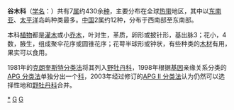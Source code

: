 {{Automatic taxobox
| taxon = Memecylaceae
| image = Memecylon floribundum1.jpg
| image_caption = [[多花谷木|多花谷木]] ''Memecylon floribundum'' Blume Mus.
| authority = [[奥古斯丁·彼拉姆斯·德堪多|DC.]]
| subdivision_ranks = [[属|属]]
| subdivision = 
* ''Lijndenia''
* [[谷木属|谷木属]] ''Memecylon''
* ''Mouriri''
* [[翼药花属|翼药花属]] ''Pternandra''
* ''Spathandra''
* ''Votomita''
* ''Warneckea''
}}

'''谷木科'''（[[学名|学名]]：{{lang|la|''Memecylaceae''}}）共有7[[属|属]]约430余[[种|种]]，主要分布在全球[[热带|热带]]地区，其中以[[东南亚|东南亚]]、[[太平洋|太平洋]]岛屿种类最多。[[中国|中国]]2属约12种，分布于西南部至东南部。

本科[[植物|植物]]都是[[灌木|灌木]]或小[[乔木|乔木]]，叶对生，革质，卵形或披针形，基出脉3；花小，4数，腋生，组成聚伞花序或圆锥花序；花萼半球形或钟状，有些种类的[[木材|木材]]有用，果实可以食用。

1981年的[[克朗奎斯特分类法|克朗奎斯特分类法]]将其列入[[野牡丹科|野牡丹科]]，1998年根据[[基因|基因]]亲缘关系分类的[[APG_分类法|APG 分类法]]单独分出一个[[科|科]]，2003年经过修订的[[APG_II_分类法|APG II 分类法]]认为仍然可以选择性地和[[野牡丹科|野牡丹科]]合并。
{{commons category|Memecylaceae}}
{{Wikispecies|Memecylaceae}}
{{Taxonbar|from=Q134451}}

{{DEFAULTSORT:Memecylaceae}}
[[Category:谷木科|*]]
[[Category:植物科名|G]]
[[Category:桃金娘目|G]]